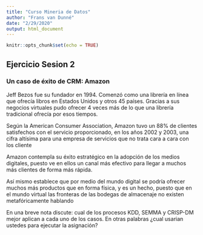 ```yaml
---
title: "Curso Mineria de Datos"
author: "Frans van Dunné"
date: "2/29/2020"
output: html_document
---
```


```r
knitr::opts_chunk$set(echo = TRUE)
```

## Ejercicio Sesion 2

### Un caso de éxito de CRM: Amazon

Jeff Bezos fue su fundador en 1994. Comenzó como una librería en línea que ofrecía libros en Estados Unidos y otros 45 países. Gracias a sus negocios virtuales pudo ofrecer 4 veces más de lo que una librería tradicional ofrecía por esos tiempos. 

Según la American Consumer Association, Amazon tuvo un 88% de clientes satisfechos con el servicio proporcionado, en los años 2002 y 2003, una cifra altísima para una empresa de servicios que no trata cara a cara con los cliente

Amazon contempla su éxito estratégico en la adopción de los medios digitales, puesto ve en ellos un canal más efectivo para llegar a muchos más clientes de forma más rápida. 

Así mismo establece que por medio del mundo digital se podría ofrecer muchos más productos que en forma física, y es un hecho, puesto que en el mundo virtual las fronteras de las bodegas de almacenaje no existen metafóricamente hablando

En una breve nota discute: cual de los procesos KDD, SEMMA y CRISP-DM mejor aplican a cada uno de los casos. En otras palabras ¿cual usarian ustedes para ejecutar la asignación?

